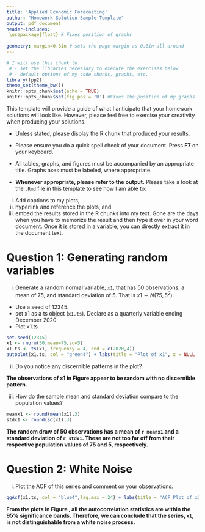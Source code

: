 ```yaml
---
title: 'Applied Economic Forecasting'
author: "Homework Solution Sample Template"
output: pdf_document
header-includes:
 \usepackage{float} # Fixes position of graphs
 
geometry: margin=0.8in # sets the page margin as 0.8in all around
---
```


```r
# I will use this chunk to 
 # - set the libraries necessary to execute the exercises below
 # - default options of my code chunks, graphs, etc.
library(fpp2)
theme_set(theme_bw())
knitr::opts_chunk$set(echo = TRUE) 
knitr::opts_chunk$set(fig.pos = 'H') #Fixes the position of my graphs 
```

This template will provide a guide of what I anticipate that your homework solutions will look like. However, please feel free to exercise your creativity when producing your solutions. 

- Unless stated, please display the R chunk that produced your results.

- Please ensure you do a quick spell check of your document. Press **F7** on your keyboard.

- All tables, graphs, and figures must be accompanied by an appropriate title. Graphs axes must be labeled, where appropriate.

- **Whenever appropriate, please refer to the output.** Please take a look at the `.Rmd` file in this template to see how I am able to:

i. Add captions to my plots, 
ii. hyperlink and reference the plots, and
iii. embed the results stored in the R chunks into my text. Gone are the days when you have to memorize the result and then type it over in your word document. Once it is stored in a variable, you can directly extract it in the document text.

# Question 1: Generating random variables

i. Generate a random normal variable, `x1`, that has 50 observations, a mean of 75, and standard deviation of 5. That is $x1\sim N(75,5^2)$. 

- Use a seed of 12345. 
- set x1 as a ts object (`x1.ts`). Declare as a quarterly variable ending December 2020.
- Plot x1.ts 

```r
set.seed(12345)
x1 <- rnorm(50,mean=75,sd=5)
x1.ts <- ts(x1, frequency = 4, end = c(2020,4))
autoplot(x1.ts, col = "green4") + labs(title = "Plot of x1", x = NULL , y = NULL)
```
 
ii. Do you notice any discernible patterns in the plot?

**The observations of x1 in Figure \ref{fig:x1plots} appear to be random with no discernible pattern.**

iii. How do the sample mean and standard deviation compare to the population values?

```r
meanx1 <- round(mean(x1),3)
stdx1 <- round(sd(x1),3)
```

**The random draw of 50 observations has a mean of `r meanx1` and a standard deviation of `r stdx1`. These are not too far off from their respective population values of 75 and 5, respectively.**

# Question 2: White Noise

i. Plot the ACF of this series and comment on your observations.
```r
ggAcf(x1.ts, col = "blue4",lag.max = 24) + labs(title = "ACF Plot of x1") 
```

**From the plots in Figure \ref{fig:x1acf}, all the autocorrelation statistics are within the 95% significance bands. Therefore, we can conclude that the series, `x1`,  is not distinguishable from a white noise process.**

